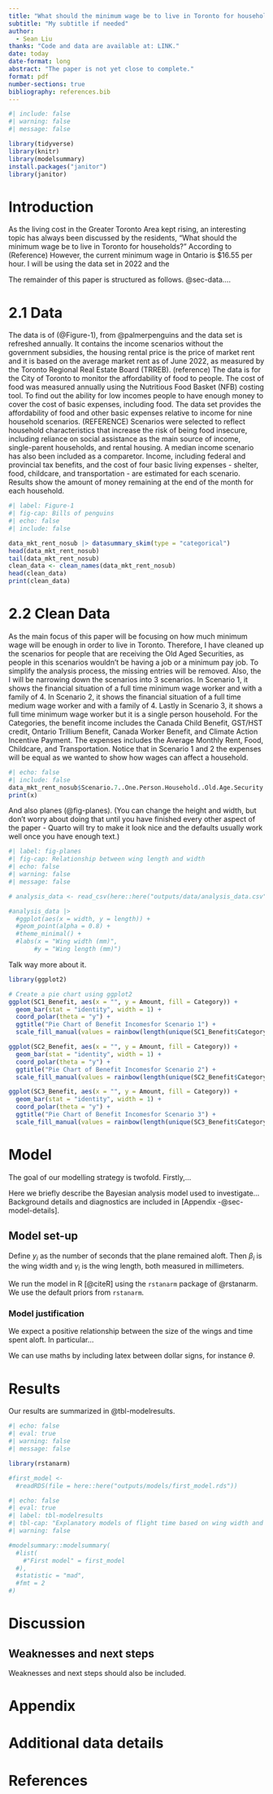 ```yaml
---
title: "What should the minimum wage be to live in Toronto for households?"
subtitle: "My subtitle if needed"
author: 
  - Sean Liu
thanks: "Code and data are available at: LINK."
date: today
date-format: long
abstract: "The paper is not yet close to complete."
format: pdf
number-sections: true
bibliography: references.bib
---
```


```r
#| include: false
#| warning: false
#| message: false

library(tidyverse)
library(knitr)
library(modelsummary)
install.packages("janitor")
library(janitor)
```

# Introduction

As the living cost in the Greater Toronto Area kept rising, an interesting topic has always been discussed by the residents, "What should the minimum wage be to live in Toronto for households?" According to (Reference) However, the current minimum wage in Ontario is $16.55 per hour. I will be using the data set in 2022 and the 

The remainder of this paper is structured as follows. @sec-data....



# 2.1 Data {#sec-data}

The data is of (@Figure-1), from @palmerpenguins and the data set is refreshed annually. It contains the income scenarios without the government subsidies, the housing rental price is the price of market rent and it is based on the average market rent as of June 2022, as measured by the Toronto Regional Real Estate Board (TRREB). (reference) The data is for the City of Toronto to monitor the affordability of food to people. The cost of food was measured annually using the Nutritious Food Basket (NFB) costing tool. To find out the ability for low incomes people to have enough money to cover the cost of basic expenses, including food. The data set provides the affordability of food and other basic expenses relative to income for nine household scenarios. (REFERENCE)
Scenarios were selected to reflect household characteristics that increase the risk of being food insecure, including reliance on social assistance as the main source of income, single-parent households, and rental housing. A median income scenario has also been included as a comparetor.
Income, including federal and provincial tax benefits, and the cost of four basic living expenses - shelter, food, childcare, and transportation - are estimated for each scenario. Results show the amount of money remaining at the end of the month for each household.

```r
#| label: Figure-1
#| fig-cap: Bills of penguins
#| echo: false
#| include: false

data_mkt_rent_nosub |> datasummary_skim(type = "categorical")
head(data_mkt_rent_nosub)
tail(data_mkt_rent_nosub)
clean_data <- clean_names(data_mkt_rent_nosub)
head(clean_data)
print(clean_data)
```

# 2.2 Clean Data

As the main focus of this paper will be focusing on how much minimum wage will be enough in order to live in Toronto. Therefore, I have cleaned up the scenarios for people that are receiving the Old Aged Securities, as people in this scenarios wouldn't be having a job or a minimum pay job. To simplify the analysis process, the missing entries will be removed. Also, the I will be narrowing down the scenarios into 3 scenarios. In Scenario 1, it shows the financial situation of a full time minimum wage worker and with a family of 4. In Scenario 2, it shows the financial situation of a full time medium wage worker and with a family of 4. Lastly in Scenario 3, it shows a full time minimum wage worker but it is a single person household. 
For the Categories, the benefit income includes the Canada Child Benefit, GST/HST credit, Ontario Trillium Benefit, Canada Worker Benefit, and Climate Action Incentive Payment. The expenses includes the Average Monthly Rent, Food, Childcare, and Transportation. Notice that in Scenario 1 and 2 the expenses will be equal as we wanted to show how wages can affect a household.
```r
#| echo: false
#| include: false
data_mkt_rent_nosub$Scenario.7..One.Person.Household..Old.Age.Security..Guaranteed.Annual.Income.Supplement <- NULL
print(x)

```

And also planes (@fig-planes). (You can change the height and width, but don't worry about doing that until you have finished every other aspect of the paper - Quarto will try to make it look nice and the defaults usually work well once you have enough text.)

```r

#| label: fig-planes
#| fig-cap: Relationship between wing length and width
#| echo: false
#| warning: false
#| message: false

# analysis_data <- read_csv(here::here("outputs/data/analysis_data.csv"))

#analysis_data |> 
  #ggplot(aes(x = width, y = length)) +
  #geom_point(alpha = 0.8) +
  #theme_minimal() +
  #labs(x = "Wing width (mm)",
       #y = "Wing length (mm)")

```

Talk way more about it. 

```r
library(ggplot2)

# Create a pie chart using ggplot2
ggplot(SC1_Benefit, aes(x = "", y = Amount, fill = Category)) +
  geom_bar(stat = "identity", width = 1) +
  coord_polar(theta = "y") +
  ggtitle("Pie Chart of Benefit Incomesfor Scenario 1") +
  scale_fill_manual(values = rainbow(length(unique(SC1_Benefit$Category))))

ggplot(SC2_Benefit, aes(x = "", y = Amount, fill = Category)) +
  geom_bar(stat = "identity", width = 1) +
  coord_polar(theta = "y") +
  ggtitle("Pie Chart of Benefit Incomesfor Scenario 2") +
  scale_fill_manual(values = rainbow(length(unique(SC2_Benefit$Category))))

ggplot(SC3_Benefit, aes(x = "", y = Amount, fill = Category)) +
  geom_bar(stat = "identity", width = 1) +
  coord_polar(theta = "y") +
  ggtitle("Pie Chart of Benefit Incomesfor Scenario 3") +
  scale_fill_manual(values = rainbow(length(unique(SC3_Benefit$Category))))
```


# Model

The goal of our modelling strategy is twofold. Firstly,...

Here we briefly describe the Bayesian analysis model used to investigate... Background details and diagnostics are included in [Appendix -@sec-model-details].

## Model set-up

Define $y_i$ as the number of seconds that the plane remained aloft. Then $\beta_i$ is the wing width and $\gamma_i$ is the wing length, both measured in millimeters.  

\begin{align} 
y_i|\mu_i, \sigma &\sim \mbox{Normal}(\mu_i, \sigma) \\
\mu_i &= \alpha + \beta_i + \gamma_i\\
\alpha &\sim \mbox{Normal}(0, 2.5) \\
\beta &\sim \mbox{Normal}(0, 2.5) \\
\gamma &\sim \mbox{Normal}(0, 2.5) \\
\sigma &\sim \mbox{Exponential}(1)
\end{align}

We run the model in R [@citeR] using the `rstanarm` package of @rstanarm. We use the default priors from `rstanarm`.


### Model justification

We expect a positive relationship between the size of the wings and time spent aloft. In particular...

We can use maths by including latex between dollar signs, for instance $\theta$.


# Results

Our results are summarized in @tbl-modelresults.

```r
#| echo: false
#| eval: true
#| warning: false
#| message: false

library(rstanarm)

#first_model <-
  #readRDS(file = here::here("outputs/models/first_model.rds"))
```

```r
#| echo: false
#| eval: true
#| label: tbl-modelresults
#| tbl-cap: "Explanatory models of flight time based on wing width and wing length"
#| warning: false

#modelsummary::modelsummary(
  #list(
    #"First model" = first_model
  #),
  #statistic = "mad",
  #fmt = 2
#)
```




# Discussion


## Weaknesses and next steps

Weaknesses and next steps should also be included.

\newpage

\appendix

# Appendix {-}


# Additional data details



\newpage


# References


